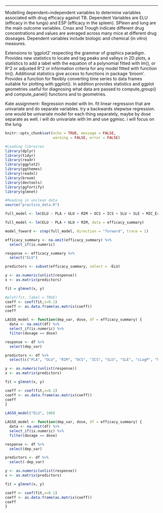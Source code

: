 
---

Modelling dependent~independent variables to determine variables associated with drug efficacy against TB. Dependent Variables are ELU (efficacy in the lungs) and ESP (efficacy in the spleen). SPleen and lung are the main outcome variables. Cmax and Trough indicate different drug concentrations and values are averaged across many mice at different drug doseages. Dependent variables include biologic and chemical (in vitro) measures. 

Extensions to 'ggplot2' respecting the grammar of graphics
paradigm. Provides new statistics to locate and tag peaks and valleys in 2D
plots, a statistics to add a label with the equation of a polynomial fitted
with lm(), or R^2 or adjusted R^2 or information criteria for any model
fitted with function lm(). Additional statistics give access to functions
in package 'broom'. Provides a function for flexibly converting time
series to data frames suitable for plotting with ggplot(). In addition
provides statistics and ggplot geometries useful for diagnosing what data
are passed to compute_group() and compute_panel() functions and to
geometries.

Kate assignment- Regression model with lm. fit linear regression that are univariate and do separate variables. try a backwards stepwise regression. one would be univariate model for each thing separately, maybe by dose separate as well. i will do univariate with lm and use ggmisc. i will focus on the lung. 

```r
knitr::opts_chunk$set(echo = TRUE, message = FALSE,
                      warning = FALSE, error = FALSE)
```

```r
#Loading libraires
library(dplyr)
library(tidyr)
library(readr)
library(ggplot2)
library(ggthemes)
library(readxl)
library(broom)
library(devtools)
library(ggfortify)
library(glmnet)
```

```r
#Reading in unclean data
source("practice_data.R")

```


```r
full_model <- lm(ELU ~ PLA + ULU + RIM + OCS + ICS + SLU + SLE + MIC_Erdman + MICserumErd + MIC_Rv + cLogP + huPPB + muPPB + Caseum_binding + MacUptake, data = efficacy_summary)

full_model <- lm(ELU ~ PLA + ULU + RIM, data = efficacy_summary)

model_foward <- step(full_model, direction = "forward", trace = 1)
```


```r
efficacy_summary <- na.omit(efficacy_summary) %>% 
  select_if(is.numeric)

response <- efficacy_summary %>% 
  select("ELU")

predictors <- subset(efficacy_summary, select = -ELU)

y <- as.numeric(unlist(response))
x <- as.matrix(predictors)

fit = glmnet(x, y)

#plot(fit, label = TRUE)
coeff <- coef(fit,s=0.1)
coeff <- as.data.frame(as.matrix(coeff)) 
coeff 
```

```r
LASSO_model <- function(dep_var, dose, df = efficacy_summary) {
  data <- na.omit(df) %>% 
  select_if(is.numeric) %>%
  filter(dosage == dose)

response <- df %>% 
  select(dep_var)

predictors <- df %>%
  select(c("PLA", "ULU", "RIM", "OCS", "ICS", "SLU", "SLE", "cLogP", "huPPB", "muPPB", "MIC_Erdman", 'MICserumErd', "MIC_Rv", "Caseum_binding", "MacUptake"))

y <- as.numeric(unlist(response))
x <- as.matrix(predictors)

fit = glmnet(x, y)

coeff <- coef(fit,s=0.1)
coeff <- as.data.frame(as.matrix(coeff))
coeff 
}
 
LASSO_model("ELU", 100)
```

```r
LASSO_model <- function(dep_var, dose, df = efficacy_summary) {
  data <- na.omit(df) %>% 
  select_if(is.numeric) %>%
  filter(dosage == dose)

response <- df %>% 
  select(dep_var)

predictors <- df %>%
  select(-dep_var)

y <- as.numeric(unlist(response))
x <- as.matrix(predictors)

fit = glmnet(x, y)

coeff <- coef(fit,s=0.1)
coeff <- as.data.frame(as.matrix(coeff))
coeff 
}
 
```




